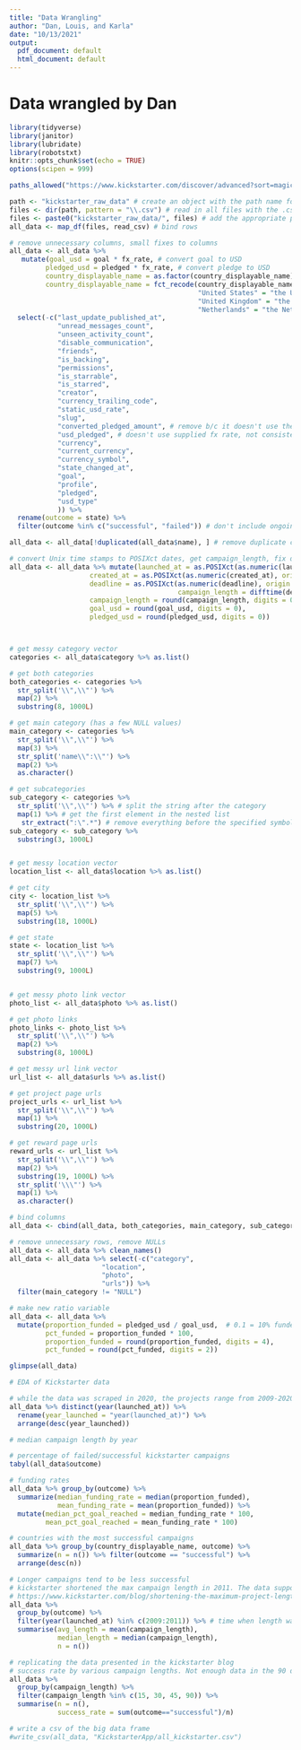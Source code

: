 ```yaml
---
title: "Data Wrangling"
author: "Dan, Louis, and Karla"
date: "10/13/2021"
output:
  pdf_document: default
  html_document: default
---
```


# Data wrangled by Dan

```r
library(tidyverse)
library(janitor)
library(lubridate)
library(robotstxt)
knitr::opts_chunk$set(echo = TRUE)
options(scipen = 999)
```

```r
paths_allowed("https://www.kickstarter.com/discover/advanced?sort=magic&seed=2724714&page=1")
```

```r
path <- "kickstarter_raw_data" # create an object with the path name for a folder of csv files
files <- dir(path, pattern = "\\.csv") # read in all files with the .csv extension
files <- paste0("kickstarter_raw_data/", files) # add the appropriate path name
all_data <- map_df(files, read_csv) # bind rows
```


```r
# remove unnecessary columns, small fixes to columns
all_data <- all_data %>% 
   mutate(goal_usd = goal * fx_rate, # convert goal to USD
         pledged_usd = pledged * fx_rate, # convert pledge to USD
         country_displayable_name = as.factor(country_displayable_name), # make into a factor
         country_displayable_name = fct_recode(country_displayable_name, # fix some names
                                               "United States" = "the United States", 
                                               "United Kingdom" = "the United Kingdom",
                                               "Netherlands" = "the Netherlands")) %>% 
  select(-c("last_update_published_at", 
            "unread_messages_count", 
            "unseen_activity_count",
            "disable_communication",
            "friends",
            "is_backing",
            "permissions",
            "is_starrable",
            "is_starred",
            "creator",
            "currency_trailing_code",
            "static_usd_rate",
            "slug",
            "converted_pledged_amount", # remove b/c it doesn't use the supplied fx rate, not consistent
            "usd_pledged", # doesn't use supplied fx rate, not consistent
            "currency",
            "current_currency",
            "currency_symbol",
            "state_changed_at",
            "goal",
            "profile",
            "pledged",
            "usd_type"
            )) %>% 
  rename(outcome = state) %>%
  filter(outcome %in% c("successful", "failed")) # don't include ongoing, suspended, or canceled campaigns  

all_data <- all_data[!duplicated(all_data$name), ] # remove duplicate companies 

# convert Unix time stamps to POSIXct dates, get campaign_length, fix decimals
all_data <- all_data %>% mutate(launched_at = as.POSIXct(as.numeric(launched_at), origin = "1970-01-01"),
                    created_at = as.POSIXct(as.numeric(created_at), origin = "1970-01-01"),
                    deadline = as.POSIXct(as.numeric(deadline), origin = "1970-01-01"),
                                          campaign_length = difftime(deadline,launched_at, units = "days"),
                    campaign_length = round(campaign_length, digits = 0), # remove decimals from days
                    goal_usd = round(goal_usd, digits = 0),
                    pledged_usd = round(pledged_usd, digits = 0)) 



# get messy category vector
categories <- all_data$category %>% as.list()

# get both categories
both_categories <- categories %>% 
  str_split('\\",\\"') %>% 
  map(2) %>%
  substring(8, 1000L)

# get main category (has a few NULL values)
main_category <- categories %>% 
  str_split('\\",\\"') %>% 
  map(3) %>%
  str_split('name\\":\\"') %>%
  map(2) %>% 
  as.character()

# get subcategories
sub_category <- categories %>% 
  str_split('\\",\\"') %>% # split the string after the category
  map(1) %>% # get the first element in the nested list 
   str_extract(":\".*") # remove everything before the specified symbols
sub_category <- sub_category %>%
  substring(3, 1000L) 


# get messy location vector
location_list <- all_data$location %>% as.list()

# get city 
city <- location_list %>%
  str_split('\\",\\"') %>%
  map(5) %>%
  substring(18, 1000L)

# get state
state <- location_list %>%
  str_split('\\",\\"') %>%
  map(7) %>%
  substring(9, 1000L)


# get messy photo link vector
photo_list <- all_data$photo %>% as.list()

# get photo links
photo_links <- photo_list %>% 
  str_split('\\",\\"') %>% 
  map(2) %>%
  substring(8, 1000L)

# get messy url link vector
url_list <- all_data$urls %>% as.list()

# get project page urls
project_urls <- url_list %>%
  str_split('\\",\\"') %>%
  map(1) %>%
  substring(20, 1000L)

# get reward page urls
reward_urls <- url_list %>%
  str_split('\\",\\"') %>%
  map(2) %>%
  substring(19, 1000L) %>%
  str_split('\\\"') %>%
  map(1) %>%
  as.character()

# bind columns
all_data <- cbind(all_data, both_categories, main_category, sub_category, city, state, photo_links, project_urls, reward_urls)

# remove unnecessary rows, remove NULLs
all_data <- all_data %>% clean_names()
all_data <- all_data %>% select(-c("category",
                       "location",
                       "photo",
                       "urls")) %>%
  filter(main_category != "NULL")

# make new ratio variable
all_data <- all_data %>%
  mutate(proportion_funded = pledged_usd / goal_usd,  # 0.1 = 10% funded, 2 = 200% funded
         pct_funded = proportion_funded * 100,
         proportion_funded = round(proportion_funded, digits = 4),
         pct_funded = round(pct_funded, digits = 2))

glimpse(all_data)
```

```r
# EDA of Kickstarter data

# while the data was scraped in 2020, the projects range from 2009-2020
all_data %>% distinct(year(launched_at)) %>% 
  rename(year_launched = "year(launched_at)") %>%
  arrange(desc(year_launched))

# median campaign length by year
```

```r
# percentage of failed/successful kickstarter campaigns
tabyl(all_data$outcome)

# funding rates
all_data %>% group_by(outcome) %>%
  summarize(median_funding_rate = median(proportion_funded),
            mean_funding_rate = mean(proportion_funded)) %>%
  mutate(median_pct_goal_reached = median_funding_rate * 100,
         mean_pct_goal_reached = mean_funding_rate * 100)

# countries with the most successful campaigns 
all_data %>% group_by(country_displayable_name, outcome) %>%
  summarize(n = n()) %>% filter(outcome == "successful") %>%
  arrange(desc(n))

# Longer campaigns tend to be less successful
# kickstarter shortened the max campaign length in 2011. The data supports their decision
# https://www.kickstarter.com/blog/shortening-the-maximum-project-length
all_data %>%
  group_by(outcome) %>%
  filter(year(launched_at) %in% c(2009:2011)) %>% # time when length was capped at 90 days
  summarise(avg_length = mean(campaign_length),
            median_length = median(campaign_length),
            n = n())

# replicating the data presented in the kickstarter blog
# success rate by various campaign lengths. Not enough data in the 90 day category to compare to the kickstarter blog
all_data %>%
  group_by(campaign_length) %>%
  filter(campaign_length %in% c(15, 30, 45, 90)) %>%
  summarise(n = n(),
            success_rate = sum(outcome=="successful")/n)
```



```r
# write a csv of the big data frame
#write_csv(all_data, "KickstarterApp/all_kickstarter.csv")
```






